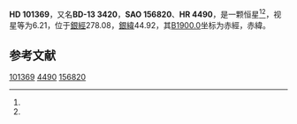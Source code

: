 {{Starbox begin
| name = HD 101369
}}
{{Starbox observe
| epoch = [[J2000.0|J2000.0]]
| constell = {{星座名待查}}<ref name=SIMBAD>{{cite web
 | url=http://simbad.u-strasbg.fr/simbad/sim-id?Ident=HR+4490
 | title =Pulsating variable Star
 | publisher=Centre de Données astronomiques de Strasbourg
 | work=SIMBAD
 | accessdate=2012-07-13}}</ref><ref name=DATA>{{cite web
 | url=http://vizier.u-strasbg.fr/viz-bin/VizieR-5?-out.add=.&-source=5050&-corr=PK=HR&-out.max=9999&HR=4490
 | title=VizieR Detailed Page
 | accessdate=2012-07-13
 | archive-date=2019-02-16
 | archive-url=https://web.archive.org/web/20190216075430/http://vizier.u-strasbg.fr/viz-bin/VizieR-5?-out.add=.&-source=5050&-corr=PK=HR&-out.max=9999&HR=4490
 | dead-url=no
 }}</ref>
| 星官 = 
| ra = {{RA|11|39|51.1}}<ref name=SIMBAD /><ref name=DATA />
| dec = {{DEC|-14|28|7}}<ref name=SIMBAD /><ref name=DATA />
| appmag_v = 6.21<ref name=SIMBAD /><ref name=DATA />
}}
{{Starbox character
| class = A1V<ref name=SIMBAD /><ref name=DATA />
| b-v = 0<ref name=SIMBAD /><ref name=DATA />
| u-b = <ref name=SIMBAD /><ref name=DATA />
| r-i = <ref name=SIMBAD /><ref name=DATA />
| variable = 
}}
{{Starbox astrometry
| radial_v = 
| prop_mo_ra = 5
| parallax = 
| p_error = 
}}
{{Starbox catalog
| names =BD-13 3420，[[SAO星表|SAO]] 156820，[[HD星表|HD]] 101369，[[HR星表|HR]] 4490}}
{{Starbox reference |Simbad=HR+4490}}
{{Starbox end}}

'''HD 101369'''，又名'''BD-13 3420'''，'''SAO 156820'''、'''HR 4490'''，是一颗恒星<ref name=SIMBAD /><ref name=DATA />，视星等为6.21，位于[[銀道座標系|銀經]]278.08，[[銀道座標系|銀緯]]44.92，其[[B1900.0|B1900.0]]坐标为赤經{{RA|11|34|47.3}}，赤緯{{DEC|-13|44.92|51}}。

== 参考文献 ==
{{reflist}}

{{star-stub}}

[[Category:HD和HDE天體|101369]]
[[Category:HR天體|4490]]
[[Category:SAO天體|156820]]